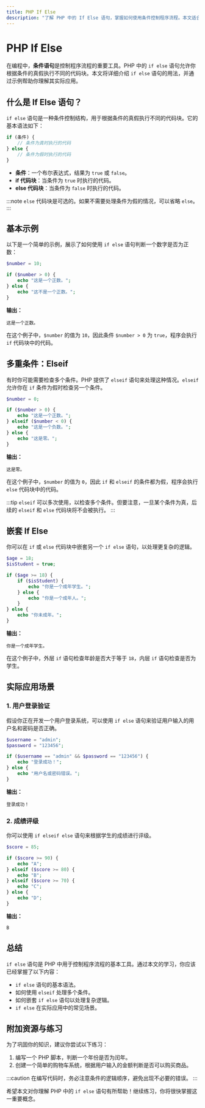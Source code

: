 ```yaml
---
title: PHP If Else
description: "了解 PHP 中的 If Else 语句，掌握如何使用条件控制程序流程。本文适合初学者，包含代码示例和实际应用场景。"
---
```


# PHP If Else

在编程中，**条件语句**是控制程序流程的重要工具。PHP 中的 `if else` 语句允许你根据条件的真假执行不同的代码块。本文将详细介绍 `if else` 语句的用法，并通过示例帮助你理解其实际应用。

## 什么是 If Else 语句？

`if else` 语句是一种条件控制结构，用于根据条件的真假执行不同的代码块。它的基本语法如下：

```php
if (条件) {
    // 条件为真时执行的代码
} else {
    // 条件为假时执行的代码
}
```

- **条件**：一个布尔表达式，结果为 `true` 或 `false`。
- **if 代码块**：当条件为 `true` 时执行的代码。
- **else 代码块**：当条件为 `false` 时执行的代码。

:::note
`else` 代码块是可选的。如果不需要处理条件为假的情况，可以省略 `else`。
:::

## 基本示例

以下是一个简单的示例，展示了如何使用 `if else` 语句判断一个数字是否为正数：

```php
$number = 10;

if ($number > 0) {
    echo "这是一个正数。";
} else {
    echo "这不是一个正数。";
}
```

**输出：**
```
这是一个正数。
```

在这个例子中，`$number` 的值为 `10`，因此条件 `$number > 0` 为 `true`，程序会执行 `if` 代码块中的代码。

## 多重条件：Elseif

有时你可能需要检查多个条件。PHP 提供了 `elseif` 语句来处理这种情况。`elseif` 允许你在 `if` 条件为假时检查另一个条件。

```php
$number = 0;

if ($number > 0) {
    echo "这是一个正数。";
} elseif ($number < 0) {
    echo "这是一个负数。";
} else {
    echo "这是零。";
}
```

**输出：**
```
这是零。
```

在这个例子中，`$number` 的值为 `0`，因此 `if` 和 `elseif` 的条件都为假，程序会执行 `else` 代码块中的代码。

:::tip
`elseif` 可以多次使用，以检查多个条件。但要注意，一旦某个条件为真，后续的 `elseif` 和 `else` 代码块将不会被执行。
:::

## 嵌套 If Else

你可以在 `if` 或 `else` 代码块中嵌套另一个 `if else` 语句，以处理更复杂的逻辑。

```php
$age = 18;
$isStudent = true;

if ($age >= 18) {
    if ($isStudent) {
        echo "你是一个成年学生。";
    } else {
        echo "你是一个成年人。";
    }
} else {
    echo "你未成年。";
}
```

**输出：**
```
你是一个成年学生。
```

在这个例子中，外层 `if` 语句检查年龄是否大于等于 `18`，内层 `if` 语句检查是否为学生。

## 实际应用场景

### 1. 用户登录验证

假设你正在开发一个用户登录系统，可以使用 `if else` 语句来验证用户输入的用户名和密码是否正确。

```php
$username = "admin";
$password = "123456";

if ($username == "admin" && $password == "123456") {
    echo "登录成功！";
} else {
    echo "用户名或密码错误。";
}
```

**输出：**
```
登录成功！
```

### 2. 成绩评级

你可以使用 `if elseif else` 语句来根据学生的成绩进行评级。

```php
$score = 85;

if ($score >= 90) {
    echo "A";
} elseif ($score >= 80) {
    echo "B";
} elseif ($score >= 70) {
    echo "C";
} else {
    echo "D";
}
```

**输出：**
```
B
```

## 总结

`if else` 语句是 PHP 中用于控制程序流程的基本工具。通过本文的学习，你应该已经掌握了以下内容：

- `if else` 语句的基本语法。
- 如何使用 `elseif` 处理多个条件。
- 如何嵌套 `if else` 语句以处理复杂逻辑。
- `if else` 在实际应用中的常见场景。

## 附加资源与练习

为了巩固你的知识，建议你尝试以下练习：

1. 编写一个 PHP 脚本，判断一个年份是否为闰年。
2. 创建一个简单的购物车系统，根据用户输入的金额判断是否可以购买商品。

:::caution
在编写代码时，务必注意条件的逻辑顺序，避免出现不必要的错误。
:::

希望本文对你理解 PHP 中的 `if else` 语句有所帮助！继续练习，你将很快掌握这一重要概念。
